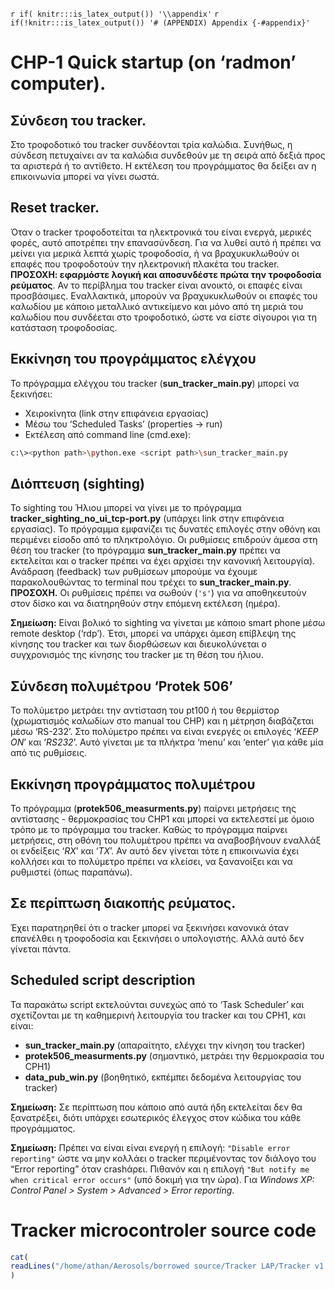 \newpage

`r if( knitr:::is_latex_output()) '\\appendix'`
`r if(!knitr:::is_latex_output()) '# (APPENDIX) Appendix {-#appendix}'`


CHP-1 Quick startup (on 'radmon' computer).
===========================================

<!-- \vspace{-1.5\baselineskip}  -->
Σύνδεση του tracker. {-}
------------------------
\vspace{-0.6\baselineskip}

Στο τροφοδοτικό του tracker συνδέονται τρία καλώδια.
Συνήθως, η σύνδεση πετυχαίνει αν τα καλώδια συνδεθούν με τη σειρά από δεξιά προς τα αριστερά ή το αντίθετο.
Η εκτέλεση του προγράμματος θα δείξει αν η επικοινωνία μπορεί να γίνει σωστά.

\vspace{-1.05\baselineskip}
Reset tracker. {-}
-------------------
\vspace{-0.6\baselineskip}

Όταν ο tracker τροφοδοτείται τα ηλεκτρονικά του είναι ενεργά, μερικές φορές, αυτό αποτρέπει την επανασύνδεση.
Για να λυθεί αυτό ή πρέπει να μείνει για μερικά λεπτά χωρίς τροφοδοσία, ή να βραχυκυκλωθούν οι επαφές που τροφοδοτούν την ηλεκτρονική πλακέτα του tracker.
**ΠΡΟΣΟΧΗ: εφαρμόστε λογική και αποσυνδέστε πρώτα την τροφοδοσία ρεύματος**.
Αν το περίβλημα του tracker είναι ανοικτό, οι επαφές είναι προσβάσιμες. Εναλλακτικά, μπορούν να βραχυκυκλωθούν οι επαφές του καλωδίου με κάποιο μεταλλικό αντικείμενο και μόνο από τη μεριά του καλωδίου που συνδέεται στο τροφοδοτικό, ώστε να είστε σίγουροι για τη κατάσταση τροφοδοσίας.

\vspace{-1.05\baselineskip}
Εκκίνηση του προγράμματος ελέγχου {-}
-------------------------------------
\vspace{-0.6\baselineskip}

Το πρόγραμμα ελέγχου του tracker (**sun_tracker_main.py**) μπορεί να ξεκινήσει:

* Χειροκίνητα (link στην επιφάνεια εργασίας)
* Μέσω του 'Scheduled Tasks' (properties -\> run)
* Εκτέλεση από command line (cmd.exe):
```bash
c:\><python path>\python.exe <script path>\sun_tracker_main.py
```


\vspace{-1.05\baselineskip}
Διόπτευση (sighting) {-}
-------------------------
\vspace{-0.6\baselineskip}

Το sighting του Ήλιου μπορεί να γίνει με το πρόγραμμα **tracker_sighting_no_ui_tcp-port.py** (υπάρχει link στην επιφάνεια εργασίας).
Το πρόγραμμα εμφανίζει τις δυνατές επιλογές στην οθόνη και περιμένει είσοδο από το πληκτρολόγιο.
Οι ρυθμίσεις επιδρούν άμεσα στη θέση του tracker (το πρόγραμμα **sun_tracker_main.py** πρέπει να εκτελείται και ο tracker πρέπει να έχει αρχίσει την κανονική λειτουργία).
Ανάδραση (feedback) των ρυθμίσεων μπορούμε να έχουμε παρακολουθώντας το terminal που τρέχει το **sun_tracker_main.py**. **ΠΡΟΣΟΧΗ.** Οι ρυθμίσεις πρέπει να σωθούν (`'s'`) για να αποθηκευτούν στον δίσκο και να διατηρηθούν στην επόμενη εκτέλεση (ημέρα).

**Σημείωση:** Είναι βολικό το sighting να γίνεται με κάποιο smart phone μέσω remote desktop ('rdp').
Έτσι, μπορεί να υπάρχει άμεση επίβλεψη της κίνησης του tracker και των διορθώσεων και διευκολύνεται ο συγχρονισμός της κίνησης του tracker με τη θέση του ήλιου.

\vspace{-1.05\baselineskip}
Σύνδεση πολυμέτρου 'Protek 506' {-}
--------------------------------------------------------------------------------
\vspace{-0.6\baselineskip}
Το πολύμετρο μετράει την αντίσταση του pt100 ή του θερμίστορ (χρωματισμός καλωδίων στο manual του CHP) και η μέτρηση διαβάζεται μέσω 'RS-232'.
Στο πολύμετρο πρέπει να είναι ενεργές οι επιλογές '*KEEP ON*' και '*RS232*'. Αυτό γίνεται με τα πλήκτρα 'menu' και 'enter' για κάθε μία από τις ρυθμίσεις.


\vspace{-1.05\baselineskip}
Εκκίνηση προγράμματος πολυμέτρου {-}
-------------------------------------
\vspace{-0.6\baselineskip}

Το πρόγραμμα (**protek506_measurments.py**) παίρνει μετρήσεις της αντίστασης - θερμοκρασίας του CHP1 και μπορεί να εκτελεστεί με όμοιο τρόπο με το πρόγραμμα του tracker.
Καθώς το πρόγραμμα παίρνει μετρήσεις, στη οθόνη του πολυμέτρου πρέπει να αναβοσβήνουν εναλλάξ οι ενδείξεις '*RX*' και '*TX*'.
Αν αυτό δεν γίνεται τότε η επικοινωνία έχει κολλήσει και το πολύμετρο πρέπει να κλείσει, να ξανανοίξει και να ρυθμιστεί (όπως παραπάνω).

\vspace{-1.05\baselineskip}
Σε περίπτωση διακοπής ρεύματος. {-}
------------------------------------
\vspace{-0.6\baselineskip}
Έχει παρατηρηθεί ότι ο tracker μπορεί να ξεκινήσει κανονικά όταν επανέλθει η τροφοδοσία και ξεκινήσει ο υπολογιστής. Αλλά αυτό δεν γίνεται πάντα.


\vspace{-1\baselineskip}
Scheduled script description {-}
---------------------------------
\vspace{-0.7\baselineskip}

Τα παρακάτω script εκτελούνται συνεχώς από το 'Task Scheduler' και σχετίζονται με τη καθημερινή λειτουργία του tracker και του CPH1, και είναι:

* **sun_tracker_main.py**       (απαραίτητο, ελέγχει την κίνηση του tracker)
* **protek506_measurments.py**  (σημαντικό, μετράει την θερμοκρασία του CPH1)
* **data_pub_win.py**           (βοηθητικό, εκπέμπει δεδομένα λειτουργίας του tracker)

**Σημείωση:** Σε περίπτωση που κάποιο από αυτά ήδη εκτελείται δεν θα ξανατρέξει, διότι υπάρχει εσωτερικός έλεγχος στον κώδικα του κάθε προγράμματος.

**Σημείωση:** Πρέπει να είναι είναι ενεργή η επιλογή: `"Disable error reporting"` ώστε να μην κολλάει ο tracker περιμένοντας τον διάλογο του "Error reporting" όταν crashάρει. Πιθανόν και η επιλογή `"But notify me when critical error occurs"` (υπό δοκιμή για την ώρα). Για *Windows XP: Control Panel > System > Advanced > Error reporting*.



# Tracker microcontroler source code

\tiny



```r
cat(
readLines("/home/athan/Aerosols/borrowed source/Tracker LAP/Tracker v1.6.C"), sep = "\n"
)
```

\normalsize



